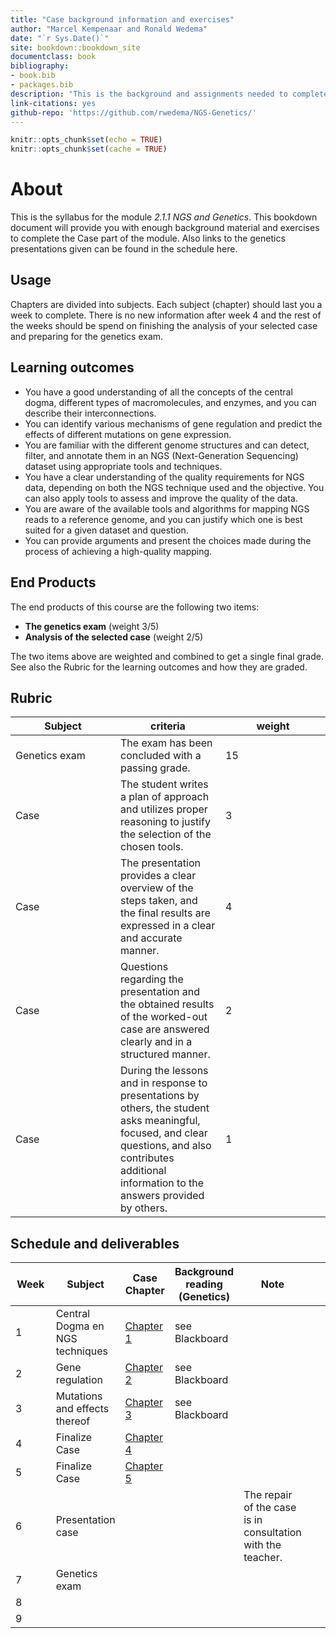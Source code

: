 ```yaml
---
title: "Case background information and exercises"
author: "Marcel Kempenaar and Ronald Wedema"
date: "`r Sys.Date()`"
site: bookdown::bookdown_site
documentclass: book
bibliography:
- book.bib
- packages.bib
description: "This is the background and assignments needed to complete module 2.1.1"
link-citations: yes
github-repo: 'https://github.com/rwedema/NGS-Genetics/'
---
```


```r
knitr::opts_chunk$set(echo = TRUE)
knitr::opts_chunk$set(cache = TRUE)
```

# About {.unnumbered}

This is the syllabus for the module *2.1.1 NGS and Genetics*. This bookdown document will provide you with enough background material and exercises to complete the Case part of the module. Also links to the genetics presentations given can be found in the schedule here.

## Usage {.unnumbered}

Chapters are divided into subjects. Each subject (chapter) should last you a week to complete. There is no new information after week 4 and the rest of the weeks should be spend on finishing the analysis of your selected case and preparing for the genetics exam.

## Learning outcomes {.unnumbered}

-   You have a good understanding of all the concepts of the central dogma, different types of macromolecules, and enzymes, and you can describe their interconnections.
-   You can identify various mechanisms of gene regulation and predict the effects of different mutations on gene expression.
-   You are familiar with the different genome structures and can detect, filter, and annotate them in an NGS (Next-Generation Sequencing) dataset using appropriate tools and techniques.
-   You have a clear understanding of the quality requirements for NGS data, depending on both the NGS technique used and the objective. You can also apply tools to assess and improve the quality of the data.
-   You are aware of the available tools and algorithms for mapping NGS reads to a reference genome, and you can justify which one is best suited for a given dataset and question.
-   You can provide arguments and present the choices made during the process of achieving a high-quality mapping.

## End Products {.unnumbered}

The end products of this course are the following two items:

-   **The genetics exam** (weight 3/5)
-   **Analysis of the selected case** (weight 2/5)

The two items above are weighted and combined to get a single final grade. See also the Rubric for the learning outcomes and how they are graded.

## Rubric {.unnumbered}

| Subject       | criteria                                                                                                                                                                                                 | weight |
|------------------------|------------------------|------------------------|
| Genetics exam | The exam has been concluded with a passing grade.                                                                                                                                                        | 15     |
| Case          | The student writes a plan of approach and utilizes proper reasoning to justify the selection of the chosen tools.                                                                                        | 3      |
| Case          | The presentation provides a clear overview of the steps taken, and the final results are expressed in a clear and accurate manner.                                                                       | 4      |
| Case          | Questions regarding the presentation and the obtained results of the worked-out case are answered clearly and in a structured manner.                                                                    | 2      |
| Case          | During the lessons and in response to presentations by others, the student asks meaningful, focused, and clear questions, and also contributes additional information to the answers provided by others. | 1      |

## Schedule and deliverables {.unnumbered}

| Week | Subject                         | Case Chapter               | Background reading (Genetics) | Note                                                        |     |
|------------|------------|------------|------------|------------|------------|
| 1    | Central Dogma en NGS techniques | [Chapter 1](#intro)        | see Blackboard                |                                                             |     |
| 2    | Gene regulation                 | [Chapter 2](#mapping)      | see Blackboard                |                                                             |     |
| 3    | Mutations and effects thereof   | [Chapter 3](#pileup)       | see Blackboard                |                                                             |     |
| 4    | Finalize Case                   | [Chapter 4](#variants)     |                               |                                                             |     |
| 5    | Finalize Case                   | [Chapter 5](#presentation) |                               |                                                             |     |
| 6    | Presentation case               |                            |                               | The repair of the case is in consultation with the teacher. |     |
| 7    | Genetics exam                   |                            |                               |                                                             |     |
| 8    |                                 |                            |                               |                                                             |     |
| 9    |                                 |                            |                               |                                                             |     |
